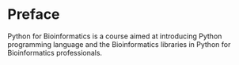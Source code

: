 # Preface {.unnumbered}

Python for Bioinformatics is a course aimed at introducing Python programming language and the Bioinformatics libraries in Python for Bioinformatics professionals.


